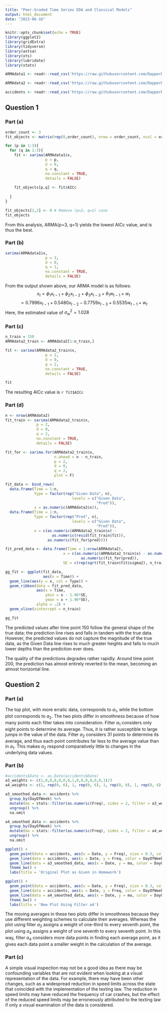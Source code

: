---
title: "Peer-Graded Time Series EDA and Classical Models"
output: html_document
date: "2023-06-16"
---

```{r setup, include=FALSE}
knitr::opts_chunk$set(echo = TRUE)
library(ggplot2)
library(gridExtra)
library(tidyverse)
library(astsa)
library(xts)
library(lubridate)
library(stats)

ARMAdata1 <- readr::read_csv('https://raw.githubusercontent.com/DapperDataAnalyst/Advanced_Predictive_Models/main/ARMAData1.csv')

ARMAdata2 <- readr::read_csv('https://raw.githubusercontent.com/DapperDataAnalyst/Advanced_Predictive_Models/main/ARMAData2.csv')

accidents <- readr::read_csv('https://raw.githubusercontent.com/DapperDataAnalyst/Advanced_Predictive_Models/main/TexasAccidents.csv')

```

## Question 1
### Part (a)
```{r Q1a, message=FALSE, warning=FALSE}


order_count <- 3
fit_objects <- matrix(rep(0,order_count), nrow = order_count, ncol = order_count)

for (p in 1:3){
  for (q in 1:3){
    fit <- sarima(ARMAdata1$x,
                  p = p, 
                  d = 0, 
                  q = q, 
                  no.constant = TRUE,
                  details = FALSE)
    
    fit_objects[p,q] <- fit$AICc
    
  }
}

fit_objects[2,2] <- 0 # Remove (p=2, q=2) case
fit_objects


```
From this analysis, ARMA(p=3, q=1) yields the lowest AICc value, and is thus the best.


### Part (b)
```{r Q1b}
sarima(ARMAdata1$x,
                  p = 3, 
                  d = 0, 
                  q = 1, 
                  no.constant = TRUE,
                  details = FALSE)

```

From the output shown above, our ARMA model is as follows:
$$x_t = \phi_1 x_{t-1} + \phi_2 x_{t-2} + \phi_3 x_{t-3} + \theta_1 w_{t-1} + w_t$$
$$= 0.7996 x_{t-1} + 0.5480 x_{t-2} - 0.7759 x_{t-3} + 0.5535 w_{t-1} + w_t$$
Here, the estimated value of $\sigma^2_w = 1.028$

### Part (c)
```{r Q1c, message=FALSE, warning=FALSE}
n_train = 150
ARMAdata2_train <- ARMAdata2[1:n_train,]

fit <- sarima(ARMAdata2_train$x,
                  p = 2, 
                  d = 0, 
                  q = 2, 
                  no.constant = TRUE,
                  details = FALSE)

fit


```
The resulting AICc value is `r fit$AICc`

### Part (d)
```{r Q1d}
n <- nrow(ARMAdata2)
fit_train <- sarima(ARMAdata2_train$x,
              p = 2, 
              d = 0, 
              q = 2, 
              no.constant = TRUE,
              details = FALSE)

fit_for <- sarima.for(ARMAdata2_train$x, 
                      n.ahead = n - n_train, 
                      p = 2, 
                      d = 0, 
                      q = 2,
                      plot = F)

fit_data <- bind_rows(
  data.frame(Time = 1:n,
             Type = factor(rep("Given Data", n),
                              levels = c("Given Data",
                                         "Pred")),
             x = as.numeric(ARMAdata2$x)),
  data.frame(Time = 1:n,
             Type = factor(rep("Pred", n),
                              levels = c("Given Data",
                                         "Pred")),
             x = c(as.numeric(ARMAdata2_train$x) - 
                     as.numeric(resid(fit_train$fit)), 
                   as.numeric(fit_for$pred))))

fit_pred_data <- data.frame(Time = 1:nrow(ARMAdata2),
                          x = c(as.numeric(ARMAdata2_train$x) - as.numeric(resid(fit_train$fit)), 
                                  as.numeric(fit_for$pred)),
                          SE = c(rep(sqrt(fit_train$fit$sigma2), n_train), as.numeric(fit_for$se)))

gg_fit <- ggplot(fit_data,
                 aes(x = Time)) +
  geom_line(aes(y = x, col = Type)) +
  geom_ribbon(data = fit_pred_data,
              aes(x = Time, 
                  ymin = x - 1.96*SE,
                  ymax = x + 1.96*SE),
              alpha = .2) +
  geom_vline(xintercept = n_train)

gg_fit


```

The predicted values after time point 150 follow the general shape of the true data; the prediction line rises and falls in tandem with the true data. However, the predicted values do not capture the magnitude of the true data, as the Given Data line rises to much greater heights and falls to much lower depths than the prediction ever does.

The quality of the predictions degrades rather rapidly. Around time point 200, the prediction has almost entirely reverted to the mean, becoming an almost horizontal line.


## Question 2
### Part (a)

The top plot, with more erratic data, corresponds to $a_1$, while the bottom plot corresponds to $a_2$. The two plots differ in smoothness because of how many points each filter takes into consideration. Filter $a_1$ considers only eight points to determine its average. Thus, it is rather susceptible to large jumps in the value of the data. Filter $a_2$ considers 31 points to determine its average, and thus each point contributes far less to the average value than in $a_1$. This makes $a_2$ respond comparatively little to changes in the underlying data values.

### Part (b)
```{r Q2b, message=FALSE, warning=FALSE}
#accidents$Date <- as.Date(accidents$Date)
a3_weights <- c(1,0,0,0,0,0,0,1,0,0,0,0,0,0,1)/3
a4_weights <- c(1, rep(0, 6), 1, rep(0, 6), 1, rep(0, 6), 1, rep(0, 6), 1, rep(0, 6), 1, rep(0, 6), 1)/7

a3_smoothed_data <- accidents %>%
  group_by(DayOfWeek) %>%
  mutate(ma = stats::filter(as.numeric(Freq), sides = 2, filter = a3_weights)) %>%
  ungroup() %>%
  na.omit

a4_smoothed_data <- accidents %>%
  group_by(DayOfWeek) %>%
  mutate(ma = stats::filter(as.numeric(Freq), sides = 2, filter = a4_weights)) %>%
  ungroup() %>%
  na.omit

ggplot() +
  geom_point(data = accidents, aes(x = Date, y = Freq), size = 0.3, color = 'black') +
  geom_line(data = accidents, aes(x = Date, y = Freq, color = DayOfWeek), linewidth = 0.3) +
  geom_line(data = a3_smoothed_data, aes(x = Date, y = ma, color = DayOfWeek), linewidth = 1) +
  theme_bw() +
  labs(title = 'Original Plot as Given in Homework')

ggplot() +
  geom_point(data = accidents, aes(x = Date, y = Freq), size = 0.3, color = 'black') +
  geom_line(data = accidents, aes(x = Date, y = Freq, color = DayOfWeek), linewidth = 0.3) +
  geom_line(data = a4_smoothed_data, aes(x = Date, y = ma, color = DayOfWeek), linewidth = 1) +
  theme_bw() +
  labs(title = 'New Plot Using Filter a4')

```

The moving averages in these two plots differ in smoothness because they use different weighting schemes to calculate their averages. Whereas the plot using filter $a_3$ assigns a weight of one-third to every seventh point, the plot using $a_4$ assigns a weight of one seventh to every seventh point. In this way, filter $a_4$ considers more data points in finding each average point, as it gives each data point a smaller weight in the calculation of the average.

### Part (c)
A simple visual inspection may not be a good idea as there may be confounding variables that are not evident when looking at a visual representation of the data. For example, there may have been other changes, such as a widespread reduction in speed limits across the state that coincided with the implementation of the texting law. The reduction in speed limits may have reduced the frequency of car crashes, but the effect of the reduced speed limits may be erroneously attributed to the texting law if only a visual examination of the data is considered.
